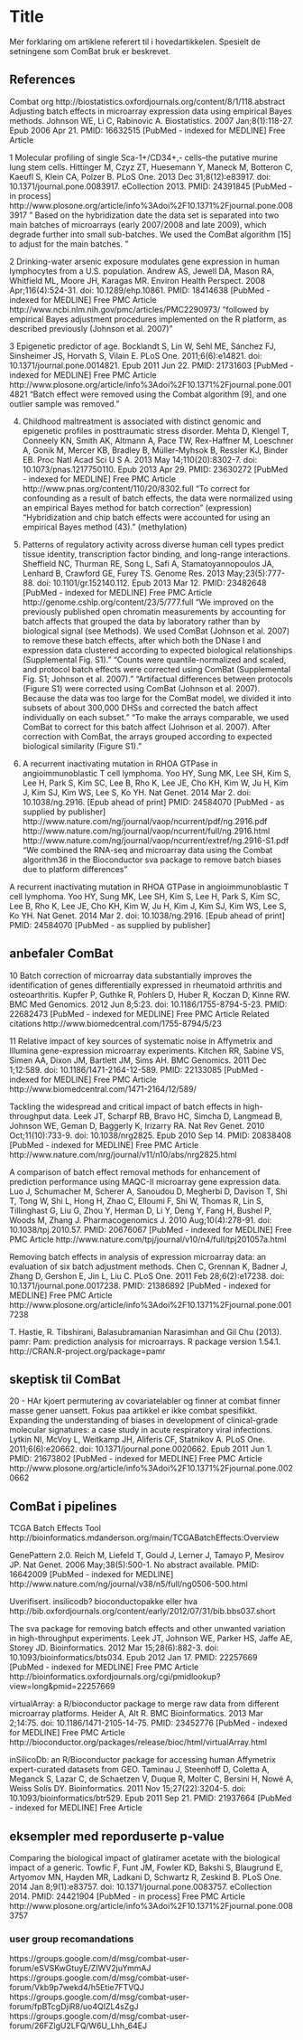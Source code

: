 Title
========================================================

Mer forklaring om artiklene referert til i hovedartikkelen. Spesielt de setningene som ComBat bruk er beskrevet.




## References

Combat org
http://biostatistics.oxfordjournals.org/content/8/1/118.abstract
Adjusting batch effects in microarray expression data using empirical Bayes methods.
Johnson WE, Li C, Rabinovic A.
Biostatistics. 2007 Jan;8(1):118-27. Epub 2006 Apr 21.
PMID: 16632515 [PubMed - indexed for MEDLINE] Free Article

1
Molecular profiling of single Sca-1+/CD34+,- cells--the putative murine lung stem cells.
Hittinger M, Czyz ZT, Huesemann Y, Maneck M, Botteron C, Kaeufl S, Klein CA, Polzer B.
PLoS One. 2013 Dec 31;8(12):e83917. doi: 10.1371/journal.pone.0083917. eCollection 2013.
PMID: 24391845 [PubMed - in process] 
http://www.plosone.org/article/info%3Adoi%2F10.1371%2Fjournal.pone.0083917
" Based on the hybridization date the data set is separated into two main batches of microarrays (early 2007/2008 and late 2009), which degrade further into small sub-batches. We used the ComBat algorithm [15] to adjust for the main batches. "


2
Drinking-water arsenic exposure modulates gene expression in human lymphocytes from a U.S. population.
Andrew AS, Jewell DA, Mason RA, Whitfield ML, Moore JH, Karagas MR.
Environ Health Perspect. 2008 Apr;116(4):524-31. doi: 10.1289/ehp.10861.
PMID: 18414638 [PubMed - indexed for MEDLINE] Free PMC Article
http://www.ncbi.nlm.nih.gov/pmc/articles/PMC2290973/
"followed by empirical Bayes adjustment procedures implemented on the R platform, as described previously (Johnson et al. 2007)"


3
Epigenetic predictor of age.
Bocklandt S, Lin W, Sehl ME, Sánchez FJ, Sinsheimer JS, Horvath S, Vilain E.
PLoS One. 2011;6(6):e14821. doi: 10.1371/journal.pone.0014821. Epub 2011 Jun 22.
PMID: 21731603 [PubMed - indexed for MEDLINE] Free PMC Article
http://www.plosone.org/article/info%3Adoi%2F10.1371%2Fjournal.pone.0014821
"Batch effect were removed using the Combat algorithm [9], and one outlier sample was removed."

4.
Childhood maltreatment is associated with distinct genomic and epigenetic profiles in posttraumatic stress disorder.
Mehta D, Klengel T, Conneely KN, Smith AK, Altmann A, Pace TW, Rex-Haffner M, Loeschner A, Gonik M, Mercer KB, Bradley B, Müller-Myhsok B, Ressler KJ, Binder EB.
Proc Natl Acad Sci U S A. 2013 May 14;110(20):8302-7. doi: 10.1073/pnas.1217750110. Epub 2013 Apr 29.
PMID: 23630272 [PubMed - indexed for MEDLINE] Free PMC Article
http://www.pnas.org/content/110/20/8302.full
"To correct for confounding as a result of batch effects, the data were normalized using an empirical Bayes method for batch correction " (expression)
"Hybridization and chip batch effects were accounted for using an empirical Bayes method (43)." (methylation)



5.
Patterns of regulatory activity across diverse human cell types predict tissue identity, transcription factor binding, and long-range interactions.
Sheffield NC, Thurman RE, Song L, Safi A, Stamatoyannopoulos JA, Lenhard B, Crawford GE, Furey TS.
Genome Res. 2013 May;23(5):777-88. doi: 10.1101/gr.152140.112. Epub 2013 Mar 12.
PMID: 23482648 [PubMed - indexed for MEDLINE] Free PMC Article
http://genome.cshlp.org/content/23/5/777.full
"We improved on the previously published open chromatin measurements by accounting for batch affects that grouped the data by laboratory rather than by biological signal (see Methods). We used ComBat (Johnson et al. 2007) to remove these batch effects, after which both the DNase I and expression data clustered according to expected biological relationships (Supplemental Fig. S1)."
"Counts were quantile-normalized and scaled, and protocol batch effects were corrected using ComBat (Supplemental Fig. S1; Johnson et al. 2007)."
"Artifactual differences between protocols (Figure S1) were corrected using ComBat (Johnson et al. 2007). Because the data was too large for the ComBat model, we divided it into subsets of about 300,000 DHSs and corrected the batch affect individually on each subset. "
"To make the arrays comparable, we used ComBat to correct for this batch affect (Johnson et al. 2007). After correction with ComBat, the arrays grouped according to expected biological similarity (Figure S1). "


6.
A recurrent inactivating mutation in RHOA GTPase in angioimmunoblastic T cell lymphoma.
Yoo HY, Sung MK, Lee SH, Kim S, Lee H, Park S, Kim SC, Lee B, Rho K, Lee JE, Cho KH, Kim W, Ju H, Kim J, Kim SJ, Kim WS, Lee S, Ko YH.
Nat Genet. 2014 Mar 2. doi: 10.1038/ng.2916. [Epub ahead of print]
PMID: 24584070 [PubMed - as supplied by publisher]
http://www.nature.com/ng/journal/vaop/ncurrent/pdf/ng.2916.pdf
http://www.nature.com/ng/journal/vaop/ncurrent/full/ng.2916.html
http://www.nature.com/ng/journal/vaop/ncurrent/extref/ng.2916-S1.pdf
"We combined the RNA-seq and microarray data using the Combat algorithm36 in the Bioconductor sva package to remove batch biases due to platform differences"

A recurrent inactivating mutation in RHOA GTPase in angioimmunoblastic T cell lymphoma.
Yoo HY, Sung MK, Lee SH, Kim S, Lee H, Park S, Kim SC, Lee B, Rho K, Lee JE, Cho KH, Kim W, Ju H, Kim J, Kim SJ, Kim WS, Lee S, Ko YH.
Nat Genet. 2014 Mar 2. doi: 10.1038/ng.2916. [Epub ahead of print]
PMID: 24584070 [PubMed - as supplied by publisher]

## anbefaler ComBat

10
Batch correction of microarray data substantially improves the identification of genes differentially expressed in rheumatoid arthritis and osteoarthritis.
Kupfer P, Guthke R, Pohlers D, Huber R, Koczan D, Kinne RW.
BMC Med Genomics. 2012 Jun 8;5:23. doi: 10.1186/1755-8794-5-23.
PMID: 22682473 [PubMed - indexed for MEDLINE] Free PMC Article
Related citations
http://www.biomedcentral.com/1755-8794/5/23

11
Relative impact of key sources of systematic noise in Affymetrix and Illumina gene-expression microarray experiments.
Kitchen RR, Sabine VS, Simen AA, Dixon JM, Bartlett JM, Sims AH.
BMC Genomics. 2011 Dec 1;12:589. doi: 10.1186/1471-2164-12-589.
PMID: 22133085 [PubMed - indexed for MEDLINE] Free PMC Article
http://www.biomedcentral.com/1471-2164/12/589/

Tackling the widespread and critical impact of batch effects in high-throughput data.
Leek JT, Scharpf RB, Bravo HC, Simcha D, Langmead B, Johnson WE, Geman D, Baggerly K, Irizarry RA.
Nat Rev Genet. 2010 Oct;11(10):733-9. doi: 10.1038/nrg2825. Epub 2010 Sep 14.
PMID: 20838408 [PubMed - indexed for MEDLINE] Free PMC Article
http://www.nature.com/nrg/journal/v11/n10/abs/nrg2825.html

A comparison of batch effect removal methods for enhancement of prediction performance using MAQC-II microarray gene expression data.
Luo J, Schumacher M, Scherer A, Sanoudou D, Megherbi D, Davison T, Shi T, Tong W, Shi L, Hong H, Zhao C, Elloumi F, Shi W, Thomas R, Lin S, Tillinghast G, Liu G, Zhou Y, Herman D, Li Y, Deng Y, Fang H, Bushel P, Woods M, Zhang J.
Pharmacogenomics J. 2010 Aug;10(4):278-91. doi: 10.1038/tpj.2010.57.
PMID: 20676067 [PubMed - indexed for MEDLINE] Free PMC Article
http://www.nature.com/tpj/journal/v10/n4/full/tpj201057a.html

Removing batch effects in analysis of expression microarray data: an evaluation of six batch adjustment methods.
Chen C, Grennan K, Badner J, Zhang D, Gershon E, Jin L, Liu C.
PLoS One. 2011 Feb 28;6(2):e17238. doi: 10.1371/journal.pone.0017238.
PMID: 21386892 [PubMed - indexed for MEDLINE] Free PMC Article
http://www.plosone.org/article/info%3Adoi%2F10.1371%2Fjournal.pone.0017238

T. Hastie, R. Tibshirani, Balasubramanian Narasimhan and Gil Chu (2013). pamr: Pam: prediction analysis for microarrays. R package version
  1.54.1. http://CRAN.R-project.org/package=pamr
  

## skeptisk til ComBat

20 - HAr kjoert permutering av covariatelabler og finner at combat finner masse gener uansett. Fokus paa artikkel er ikke combat spesifikkt.
Expanding the understanding of biases in development of clinical-grade molecular signatures: a case study in acute respiratory viral infections.
Lytkin NI, McVoy L, Weitkamp JH, Aliferis CF, Statnikov A.
PLoS One. 2011;6(6):e20662. doi: 10.1371/journal.pone.0020662. Epub 2011 Jun 1.
PMID: 21673802 [PubMed - indexed for MEDLINE] Free PMC Article
http://www.plosone.org/article/info%3Adoi%2F10.1371%2Fjournal.pone.0020662


## ComBat i pipelines

TCGA Batch Effects Tool
http://bioinformatics.mdanderson.org/main/TCGABatchEffects:Overview

GenePattern 2.0.
Reich M, Liefeld T, Gould J, Lerner J, Tamayo P, Mesirov JP.
Nat Genet. 2006 May;38(5):500-1. No abstract available.
PMID: 16642009 [PubMed - indexed for MEDLINE]
http://www.nature.com/ng/journal/v38/n5/full/ng0506-500.html

Uverifisert.
insilicodb? bioconductopakke eller hva
http://bib.oxfordjournals.org/content/early/2012/07/31/bib.bbs037.short


The sva package for removing batch effects and other unwanted variation in high-throughput experiments.
Leek JT, Johnson WE, Parker HS, Jaffe AE, Storey JD.
Bioinformatics. 2012 Mar 15;28(6):882-3. doi: 10.1093/bioinformatics/bts034. Epub 2012 Jan 17.
PMID: 22257669 [PubMed - indexed for MEDLINE] Free PMC Article
http://bioinformatics.oxfordjournals.org/cgi/pmidlookup?view=long&pmid=22257669

virtualArray: a R/bioconductor package to merge raw data from different microarray platforms.
Heider A, Alt R.
BMC Bioinformatics. 2013 Mar 2;14:75. doi: 10.1186/1471-2105-14-75.
PMID: 23452776 [PubMed - indexed for MEDLINE] Free PMC Article
http://bioconductor.org/packages/release/bioc/html/virtualArray.html


inSilicoDb: an R/Bioconductor package for accessing human Affymetrix expert-curated datasets from GEO.
Taminau J, Steenhoff D, Coletta A, Meganck S, Lazar C, de Schaetzen V, Duque R, Molter C, Bersini H, Nowé A, Weiss Solís DY.
Bioinformatics. 2011 Nov 15;27(22):3204-5. doi: 10.1093/bioinformatics/btr529. Epub 2011 Sep 21.
PMID: 21937664 [PubMed - indexed for MEDLINE] Free Article


## eksempler med reporduserte p-value

Comparing the biological impact of glatiramer acetate with the biological impact of a generic.
Towfic F, Funt JM, Fowler KD, Bakshi S, Blaugrund E, Artyomov MN, Hayden MR, Ladkani D, Schwartz R, Zeskind B.
PLoS One. 2014 Jan 8;9(1):e83757. doi: 10.1371/journal.pone.0083757. eCollection 2014.
PMID: 24421904 [PubMed - in process] Free PMC Article
http://www.plosone.org/article/info%3Adoi%2F10.1371%2Fjournal.pone.0083757

### user group recomandations
https://groups.google.com/d/msg/combat-user-forum/eSVSKwGtuyE/ZIWV2juYmmAJ
https://groups.google.com/d/msg/combat-user-forum/Vkb9p7wekd4/h5Etie7FTVQJ
https://groups.google.com/d/msg/combat-user-forum/fpBTcgDjiR8/uo4QIZL4sZgJ
https://groups.google.com/d/msg/combat-user-forum/26FZlgU2LFQ/W6U_Lhh_64EJ